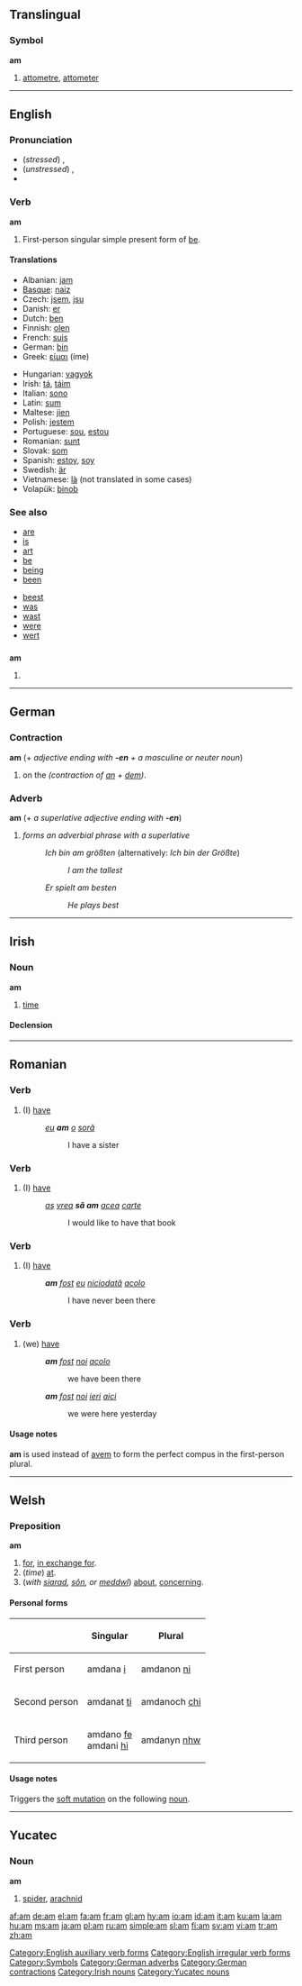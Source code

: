 {{see|ám|Am|AM|a.m.|-am|.am}}
{{wikipedia|AM}}
==Translingual==

===Symbol===
'''am'''

# [[attometre]], [[attometer]]

----

==English==
{{rank|go|how|long|120|am|way|even|say}}

===Pronunciation===
*(''stressed'') {{IPA|/ˈæm/}}, {{SAMPA|/"{m/}}
*(''unstressed'') {{IPA|/əm/}}, {{SAMPA|/@m/}}
*{{audio|en-us-am.ogg|Audio (US)}}

===Verb===
'''am'''

# First-person singular simple present form of [[be]].

====Translations====
{{top}}
*Albanian: [[jam]]
*[[Basque]]: [[naiz]]
*Czech: [[jsem]], [[jsu]]
*Danish: [[er]]
*Dutch: [[ben]]
*Finnish: [[olen]]
*French: [[suis]]
*German: [[bin]]
*Greek: [[είμαι]] (íme)
{{mid}}
*Hungarian: [[vagyok]]
*Irish: [[tá]], [[táim]]
*Italian: [[sono]]
*Latin: [[sum]]
*Maltese: [[jien]]
*Polish: [[jestem]]
*Portuguese: [[sou]], [[estou]]
*Romanian: [[sunt]]
*Slovak: [[som#Slovak|som]]
*Spanish: [[estoy]], [[soy]]
*Swedish: [[är]]
*Vietnamese: [[là]] (not translated in some cases)
*Volapük: [[binob]]
{{bottom}}

===See also===
{{top2}}
*[[are]]
*[[is]]
*[[art]]
*[[be]]
*[[being]]
*[[been]]
{{mid2}}
*[[beest]]
*[[was]]
*[[wast]]
*[[were]]
*[[wert]]
{{bottom}}

==={{abbreviation}}===
'''am'''

# {{alternative spelling of|a.m.}}

[[Category:English auxiliary verb forms]]
[[Category:English irregular verb forms]]
[[Category:Symbols]]

----

==German==

===Contraction===
'''am''' (+ ''adjective ending with '''-en''' + a masculine or neuter noun'')

# on the ''(contraction of [[an#German|an]] + [[dem#German|dem]])''.

===Adverb===
'''am''' (+ ''a superlative adjective ending with '''-en''''')

# ''forms an adverbial phrase with a superlative''
#:''Ich bin am größten'' (alternatively: ''Ich bin der Größte'')
#::''I am the tallest''
#:''Er spielt am besten''
#::''He plays best''

[[Category:German adverbs]]
[[Category:German contractions]]

----

==Irish==

===Noun===
'''am''' {{m}}

# [[time]]

====Declension====
{{ga noun m3|a|m|ma|manna}}

[[Category:Irish nouns]]

----

==Romanian==

===Verb===
{{ro-verbform|avea|person=1s|time=pres|tense=ind}}

# (I) [[have]]
#:''[[eu]] '''am''' [[o]] [[soră]]''
#::I have a sister

===Verb===
{{ro-verbform|avea|person=1s|time=pres|tense=sub}}

# (I) [[have]]
#:''[[aş]] [[vrea]] '''să am''' [[acea]] [[carte]]''
#::I would like to have that book

===Verb===
{{ro-verbform|avea|person=1s|time=pres|tense=ind}}

# {{auxiliary|with past participle|lang=Romanian}} (I) [[have]]
#:'''''am''' [[fost]] [[eu]] [[niciodată]] [[acolo]]''
#::I have never been there

===Verb===
{{ro-verbform|avea|person=1p|time=pres|tense=ind}}

# {{auxiliary|with past participle|lang=Romanian}} (we) [[have]]
#:'''''am''' [[fost]] [[noi]] [[acolo]]''
#::we have been there
#:'''''am''' [[fost]] [[noi]] [[ieri]] [[aici]]''
#::we were here yesterday

====Usage notes====
'''am''' is used instead of [[avem]] to form the perfect compus in the first-person plural.

----

==Welsh==

===Preposition===
'''am'''

# [[for]], [[in exchange for]].
# (''time'') [[at#English|at]].
# (''with [[siarad]], [[sôn]], or [[meddwl]]'') [[about]], [[concerning]].

====Personal forms====
{{rfc-header|Personal forms}}

{| class="wikitable"
|-
!
!Singular
!Plural
|-
!First person
| amdana [[i#Welsh|i]]
| amdanon [[ni#Welsh|ni]]
|-
!Second person
| amdanat [[ti#Welsh|ti]]
| amdanoch [[chi#Welsh|chi]]
|-
!Third person
| amdano [[fe#Welsh|fe]] <br /> amdani [[hi#Welsh|hi]]
| amdanyn [[nhw#Welsh|nhw]]
|}

====Usage notes====

Triggers the [[soft mutation]] on the following [[noun]].

----

==Yucatec==

===Noun===
'''am'''

# [[spider]], [[arachnid]]

[[Category:Yucatec nouns]]

[[af:am]]
[[de:am]]
[[el:am]]
[[fa:am]]
[[fr:am]]
[[gl:am]]
[[hy:am]]
[[io:am]]
[[id:am]]
[[it:am]]
[[ku:am]]
[[la:am]]
[[hu:am]]
[[ms:am]]
[[ja:am]]
[[pl:am]]
[[ru:am]]
[[simple:am]]
[[sl:am]]
[[fi:am]]
[[sv:am]]
[[vi:am]]
[[tr:am]]
[[zh:am]]